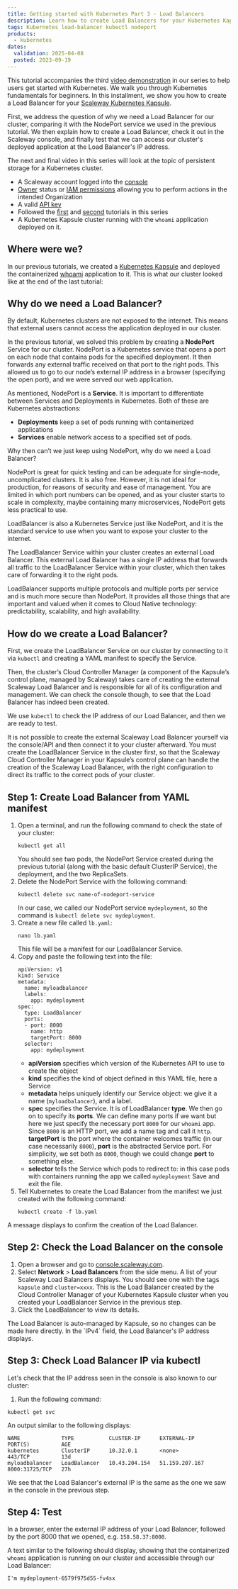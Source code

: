 ```yaml
---
title: Getting started with Kubernetes Part 3 - Load Balancers
description: Learn how to create Load Balancers for your Kubernetes Kapsule cluster in Part 3 of our series. Understand why Load Balancers are crucial and follow the step-by-step guide to set one up.
tags: Kubernetes load-balancer kubectl nodeport
products:
  - kubernetes
dates:
  validation: 2025-04-08
  posted: 2023-09-19
---
```




<ClickableBanner
  productLogo="generic"
  title="Deploy and scale your applications with Kubernetes and Load Balancers on Scaleway."
  url="https://account.scaleway.com/register"
  label="Create your account"
/>

This tutorial accompanies the third [video demonstration](https://www.youtube.com/watch?v=W3gPUQ_ELEo) in our series to help users get started with Kubernetes. We walk you through Kubernetes fundamentals for beginners. In this installment, we show you how to create a Load Balancer for your [Scaleway Kubernetes Kapsule](https://www.scaleway.com/en/kubernetes-kapsule/).

First, we address the question of why we need a Load Balancer for our cluster, comparing it with the NodePort service we used in the previous tutorial. We then explain how to create a Load Balancer, check it out in the Scaleway console, and finally test that we can access our cluster's deployed application at the Load Balancer's IP address.

The next and final video in this series will look at the topic of persistent storage for a Kubernetes cluster.

<Requirements />

- A Scaleway account logged into the [console](https://console.scaleway.com)
- [Owner](/iam/concepts/#owner) status or [IAM permissions](/iam/concepts/#permission) allowing you to perform actions in the intended Organization
- A valid [API key](/iam/how-to/create-api-keys/)
- Followed the [first](/tutorials/get-started-containers-docker/) and [second](/tutorials/get-started-deploy-kapsule/) tutorials in this series
- A Kubernetes Kapsule cluster running with the `whoami` application deployed on it.

## Where were we?

In our previous tutorials, we created a [Kubernetes Kapsule](https://www.scaleway.com/en/kubernetes-kapsule/) and deployed the containerized [whoami](https://github.com/jwilder/whoami) application to it. This is what our cluster looked like at the end of the last tutorial:

<Lightbox image={image} alt="" />

## Why do we need a Load Balancer?

By default, Kubernetes clusters are not exposed to the internet. This means that external users cannot access the application deployed in our cluster.

In the previous tutorial, we solved this problem by creating a **NodePort** Service for our cluster. NodePort is a Kubernetes service that opens a port on each node that contains pods for the specified deployment. It then forwards any external traffic received on that port to the right pods. This allowed us to go to our node’s external IP address in a browser (specifying the open port), and we were served our web application.

<Lightbox image={image2} alt="" />

As mentioned, NodePort is a **Service**. It is important to differentiate between Services and Deployments in Kubernetes. Both of these are Kubernetes abstractions:

- **Deployments** keep a set of pods running with containerized applications
- **Services** enable network access to a specified set of pods.

Why then can’t we just keep using NodePort, why do we need a Load Balancer? 

NodePort is great for quick testing and can be adequate for single-node, uncomplicated clusters. It is also free. However, it is not ideal for production, for reasons of security and ease of management. You are limited in which port numbers can be opened, and as your cluster starts to scale in complexity, maybe containing many microservices, NodePort gets less practical to use.

LoadBalancer is also a Kubernetes Service just like NodePort, and it is the standard service to use when you want to expose your cluster to the internet.

The LoadBalancer Service within your cluster creates an external Load Balancer. This external Load Balancer has a single IP address that forwards all traffic to the LoadBalancer Service within your cluster, which then takes care of forwarding it to the right pods.

<Lightbox image={image3} alt="" />

LoadBalancer supports multiple protocols and multiple ports per service and is much more secure than NodePort. It provides all those things that are important and valued when it comes to Cloud Native technology: predictability, scalability, and high availability.

## How do we create a Load Balancer?

First, we create the LoadBalancer Service on our cluster by connecting to it via `kubectl` and creating a YAML manifest to specify the Service.

Then, the cluster’s Cloud Controller Manager (a component of the Kapsule’s control plane, managed by Scaleway) takes care of creating the external Scaleway Load Balancer and is responsible for all of its configuration and management. We can check the console though, to see that the Load Balancer has indeed been created.

We use `kubectl` to check the IP address of our Load Balancer, and then we are ready to test.

<Message type="note">

It is not possible to create the external Scaleway Load Balancer yourself via the console/API and then connect it to your cluster afterward. You must create the LoadBalancer Service in the cluster first, so that the Scaleway Cloud Controller Manager in your Kapsule’s control plane can handle the creation of the Scaleway Load Balancer, with the right configuration to direct its traffic to the correct pods of your cluster.

</Message>

## Step 1: Create Load Balancer from YAML manifest

1. Open a terminal, and run the following command to check the state of your cluster:
    ```
    kubectl get all
    ```
    You should see two pods, the NodePort Service created during the previous tutorial (along with the basic default ClusterIP Service), the deployment, and the two ReplicaSets.
2. Delete the NodePort Service with the following command:
    ```
    kubectl delete svc name-of-nodeport-service
    ```
    In our case, we called our NodePort service `mydeployment`, so the command is `kubectl delete svc mydeployment`.
3. Create a new file called `lb.yaml`:
    ```
    nano lb.yaml
    ```
    This file will be a manifest for our LoadBalancer Service.
4. Copy and paste the following text into the file:
    ```
    apiVersion: v1
    kind: Service
    metadata:
      name: myloadbalancer
      labels:
        app: mydeployment
    spec:
      type: LoadBalancer
      ports:
      - port: 8000
        name: http
        targetPort: 8000
      selector:
        app: mydeployment
    ```
    - **apiVersion** specifies which version of the Kubernetes API to use to create the object
    - **kind** specifies the kind of object defined in this YAML file, here a Service
    - **metadata** helps uniquely identify our Service object: we give it a name (`myloadbalancer`), and a label.
    - **spec** specifies the Service. It is of LoadBalancer **type**. We then go on to specify its **ports**. We can define many ports if we want but here we just specify the necessary port `8000` for our `whoami` app. Since `8000` is an HTTP port, we add a name tag and call it `http`. **targetPort** is the port where the container welcomes traffic (in our case necessarily `8000`), **port** is the abstracted Service port. For simplicity, we set both as `8000`, though we could change **port** to something else.
    - **selector** tells the Service which pods to redirect to: in this case pods with containers running the app we called `mydeployment`
  Save and exit the file.
5. Tell Kubernetes to create the Load Balancer from the manifest we just created with the following command:
    ```
    kubectl create -f lb.yaml
    ```

  A message displays to confirm the creation of the Load Balancer.

## Step 2: Check the Load Balancer on the console

1. Open a browser and go to [console.scaleway.com](http://console.scaleway.com).
2. Select **Network** > **Load Balancers** from the side menu.
  A list of your Scaleway Load Balancers displays. You should see one with the tags `kapsule` and `cluster=xxxx`. This is the Load Balancer created by the Cloud Controller Manager of your Kubernetes Kapsule cluster when you created your LoadBalancer Service in the previous step.
3. Click the LoadBalancer to view its details.
  <Lightbox image={image4} alt="" />
  The Load Balancer is auto-managed by Kapsule, so no changes can be made here directly.
  In the `IPv4` field, the Load Balancer's IP address displays.

## Step 3: Check Load Balancer IP via kubectl

Let's check that the IP address seen in the console is also known to our cluster:

1. Run the following command:
  ```
  kubectl get svc
  ```
  An output similar to the following displays:
  ```
  NAME             TYPE           CLUSTER-IP      EXTERNAL-IP      PORT(S)          AGE
  kubernetes       ClusterIP      10.32.0.1       <none>           443/TCP          13d
  myloadbalancer   LoadBalancer   10.43.204.154   51.159.207.167   8000:31725/TCP   27h
  ```
  We see that the Load Balancer's external IP is the same as the one we saw in the console in the previous step.

## Step 4: Test

  In a browser, enter the external IP address of your Load Balancer, followed by the port 8000 that we opened, e.g. `158.58.37:8000`.

  A text similar to the following should display, showing that the containerized `whoami` application is running on our cluster and accessible through our Load Balancer:
  ```
  I'm mydeployment-6579f975d55-fv4sx
  ```